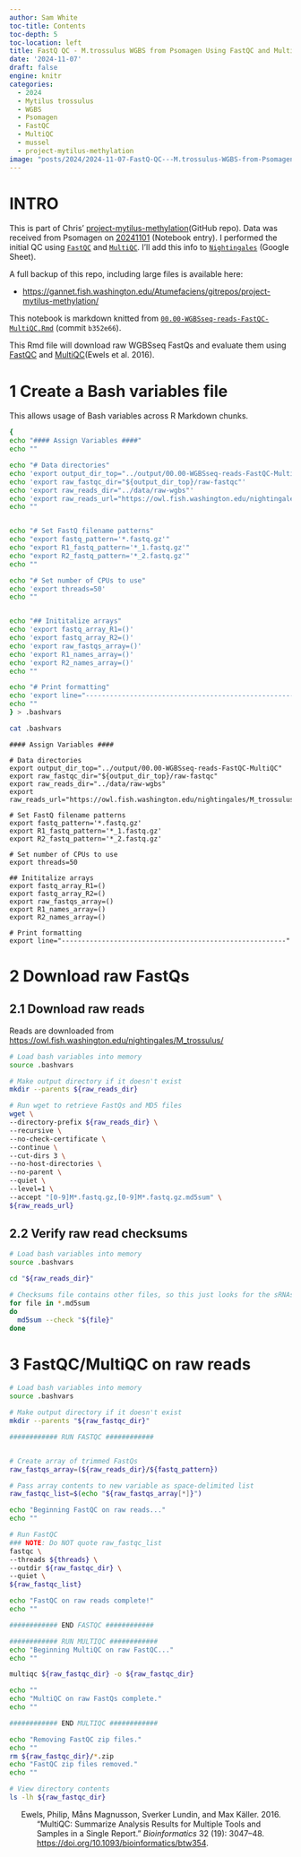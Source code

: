 ```yaml
---
author: Sam White
toc-title: Contents
toc-depth: 5
toc-location: left
title: FastQ QC - M.trossulus WGBS from Psomagen Using FastQC and MultiQC
date: '2024-11-07'
draft: false
engine: knitr
categories: 
  - 2024
  - Mytilus trossulus
  - WGBS
  - Psomagen
  - FastQC
  - MultiQC
  - mussel
  - project-mytilus-methylation
image: "posts/2024/2024-11-07-FastQ-QC---M.trossulus-WGBS-from-Psomagen-Using-FastQC-and-MultiQC/20241107-mtro-screenshot-fastqc-example.png"
---
```

# INTRO

This is part of Chris' [project-mytilus-methylation](https://github.com/RobertsLab/project-mytilus-methylation)(GitHub repo). Data was received from Psomagen on [20241101](../2024-11-01-Data-Received---Mytilus-trossulus-WGBS-Data-from-Psomagen/index.qmd) (Notebook entry). I performed the initial QC using [`FastQC`](https://www.bioinformatics.babraham.ac.uk/projects/fastqc/) and [`MultiQC`](https://multiqc.info/). I'll add this info to [`Nightingales`](https://b.link/nightingales) (Google Sheet).

A full backup of this repo, including large files is available here:

- [https://gannet.fish.washington.edu/Atumefaciens/gitrepos/project-mytilus-methylation/](https://gannet.fish.washington.edu/Atumefaciens/gitrepos/project-mytilus-methylation/)

:::: {.callout-note}
This notebook is markdown knitted from [`00.00-WGBSseq-reads-FastQC-MultiQC.Rmd`](https://github.com/RobertsLab/project-mytilus-methylation/blob/b352e666f21e6e39f5843fd886e3502bf3b754ba/code/00.00-WGBSseq-reads-FastQC-MultiQC.Rmd) (commit `b352e66`).
:::


This Rmd file will download raw WGBSseq FastQs and evaluate them using
[FastQC](https://github.com/s-andrews/FastQC) and
[MultiQC](https://multiqc.info/)(Ewels et al. 2016).

# 1 Create a Bash variables file

This allows usage of Bash variables across R Markdown chunks.

``` bash
{
echo "#### Assign Variables ####"
echo ""

echo "# Data directories"
echo 'export output_dir_top="../output/00.00-WGBSseq-reads-FastQC-MultiQC"'
echo 'export raw_fastqc_dir="${output_dir_top}/raw-fastqc"'
echo 'export raw_reads_dir="../data/raw-wgbs"'
echo 'export raw_reads_url="https://owl.fish.washington.edu/nightingales/M_trossulus/"'
echo ""


echo "# Set FastQ filename patterns"
echo "export fastq_pattern='*.fastq.gz'"
echo "export R1_fastq_pattern='*_1.fastq.gz'"
echo "export R2_fastq_pattern='*_2.fastq.gz'"
echo ""

echo "# Set number of CPUs to use"
echo 'export threads=50'
echo ""


echo "## Inititalize arrays"
echo 'export fastq_array_R1=()'
echo 'export fastq_array_R2=()'
echo 'export raw_fastqs_array=()'
echo 'export R1_names_array=()'
echo 'export R2_names_array=()'
echo ""

echo "# Print formatting"
echo 'export line="--------------------------------------------------------"'
echo ""
} > .bashvars

cat .bashvars
```

    #### Assign Variables ####

    # Data directories
    export output_dir_top="../output/00.00-WGBSseq-reads-FastQC-MultiQC"
    export raw_fastqc_dir="${output_dir_top}/raw-fastqc"
    export raw_reads_dir="../data/raw-wgbs"
    export raw_reads_url="https://owl.fish.washington.edu/nightingales/M_trossulus/"

    # Set FastQ filename patterns
    export fastq_pattern='*.fastq.gz'
    export R1_fastq_pattern='*_1.fastq.gz'
    export R2_fastq_pattern='*_2.fastq.gz'

    # Set number of CPUs to use
    export threads=50

    ## Inititalize arrays
    export fastq_array_R1=()
    export fastq_array_R2=()
    export raw_fastqs_array=()
    export R1_names_array=()
    export R2_names_array=()

    # Print formatting
    export line="--------------------------------------------------------"

# 2 Download raw FastQs

## 2.1 Download raw reads

Reads are downloaded from
<https://owl.fish.washington.edu/nightingales/M_trossulus/>

``` bash
# Load bash variables into memory
source .bashvars

# Make output directory if it doesn't exist
mkdir --parents ${raw_reads_dir}

# Run wget to retrieve FastQs and MD5 files
wget \
--directory-prefix ${raw_reads_dir} \
--recursive \
--no-check-certificate \
--continue \
--cut-dirs 3 \
--no-host-directories \
--no-parent \
--quiet \
--level=1 \
--accept "[0-9]M*.fastq.gz,[0-9]M*.fastq.gz.md5sum" \
${raw_reads_url}
```

## 2.2 Verify raw read checksums

``` bash
# Load bash variables into memory
source .bashvars

cd "${raw_reads_dir}"

# Checksums file contains other files, so this just looks for the sRNAseq files.
for file in *.md5sum
do
  md5sum --check "${file}"
done
```

# 3 FastQC/MultiQC on raw reads

``` bash
# Load bash variables into memory
source .bashvars

# Make output directory if it doesn't exist
mkdir --parents "${raw_fastqc_dir}"

############ RUN FASTQC ############


# Create array of trimmed FastQs
raw_fastqs_array=(${raw_reads_dir}/${fastq_pattern})

# Pass array contents to new variable as space-delimited list
raw_fastqc_list=$(echo "${raw_fastqs_array[*]}")

echo "Beginning FastQC on raw reads..."
echo ""

# Run FastQC
### NOTE: Do NOT quote raw_fastqc_list
fastqc \
--threads ${threads} \
--outdir ${raw_fastqc_dir} \
--quiet \
${raw_fastqc_list}

echo "FastQC on raw reads complete!"
echo ""

############ END FASTQC ############

############ RUN MULTIQC ############
echo "Beginning MultiQC on raw FastQC..."
echo ""

multiqc ${raw_fastqc_dir} -o ${raw_fastqc_dir}

echo ""
echo "MultiQC on raw FastQs complete."
echo ""

############ END MULTIQC ############

echo "Removing FastQC zip files."
echo ""
rm ${raw_fastqc_dir}/*.zip
echo "FastQC zip files removed."
echo ""

# View directory contents
ls -lh ${raw_fastqc_dir}
```

<div id="refs" class="references csl-bib-body hanging-indent">

<div id="ref-ewels2016" class="csl-entry">

Ewels, Philip, Måns Magnusson, Sverker Lundin, and Max Käller. 2016.
“MultiQC: Summarize Analysis Results for Multiple Tools and Samples in a
Single Report.” *Bioinformatics* 32 (19): 3047–48.
<https://doi.org/10.1093/bioinformatics/btw354>.

</div>

</div>
